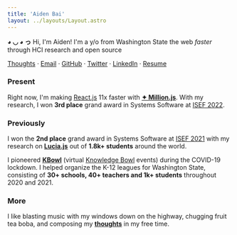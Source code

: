 ```yaml
---
title: 'Aiden Bai'
layout: ../layouts/Layout.astro
---
```



**◕ ◡ ◕ っ** Hi, I'm Aiden! I'm a <Age client:visible /> y/o from
Washington State the web _faster_ through HCI research and open source

[Thoughts](/thoughts) · [Email](mailto:aiden.bai05@gmail.com) · [GitHub](https://github.com/aidenybai) · [Twitter](https://twitter.com/aidenybai) · [LinkedIn](https://linkedin.com/in/aidenbai) · [Resume](https://www.figma.com/file/n4MkGYBP1CEc3LsXU9z1pT/Resume?node-id=0%3A1)

### Present

Right now, I'm making [React.js](https://reactjs.org) 11x faster with
[**✦ Million.js**](https://millionjs.org/)<Stars client:visible />. With my research, I won **3rd place** grand award in Systems Software at [ISEF 2022](https://www.societyforscience.org/press-release/regeneron-isef-full-awards-2022/#:~:text=SOFT037).

### Previously

I won the **2nd place** grand award in Systems Software at
[ISEF 2021](https://www.societyforscience.org/press-release/2021-regeneron-isef-grand-awards/#:~:text=SOFT031) with my research on [**Lucia.js**](https://projectboard.world/isef/project/soft031---lucia) out of **1.8k+ students** around the world.

I pioneered [**KBowl**](https://kbowl.aidenybai.com) (virtual [Knowledge Bowl](https://en.wikipedia.org/wiki/Knowledge_Bowl) events) during the COVID-19 lockdown. I helped organize the K-12 leagues for Washington State, consisting of
**30+ schools, 40+ teachers and 1k+ students** throughout
2020 and 2021.

### More

I like blasting music with my windows down on the highway, chugging fruit tea boba, and composing my [**thoughts**](/thoughts) in my free time.
